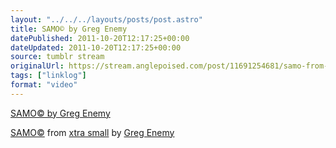 ```yaml
---
layout: "../../../layouts/posts/post.astro"
title: SAMO© by Greg Enemy
datePublished: 2011-10-20T12:17:25+00:00
dateUpdated: 2011-10-20T12:17:25+00:00
source: tumblr stream
originalUrl: https://stream.anglepoised.com/post/11691254681/samo-from-xtra-small-by-greg-enemy
tags: ["linklog"]
format: "video"
---
```


[SAMO© by Greg Enemy][1]

[SAMO©][1] from [xtra small][2] by [Greg Enemy][3]

[1]: http://gregenemy.bandcamp.com/track/samo-c
[2]: http://gregenemy.bandcamp.com/album/xtra-small
[3]: http://gregenemy.com/
